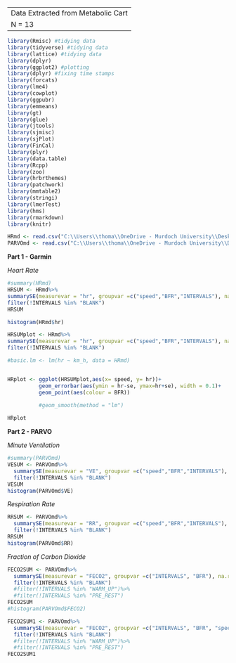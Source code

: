 ----
Data Extracted from Metabolic Cart
N = 13
----

```r
library(Rmisc) #tidying data
library(tidyverse) #tidying data
library(lattice) #tidying data
library(dplyr)
library(ggplot2) #plotting
library(dplyr) #fixing time stamps
library(forcats)
library(lme4)
library(cowplot)
library(ggpubr)
library(emmeans)
library(gt)
library(glue)
library(jtools)
library(sjmisc)
library(sjPlot)
library(FinCal)
library(plyr)
library(data.table)
library(Rcpp)
library(zoo)
library(hrbrthemes)
library(patchwork)
library(mmtable2)
library(stringi)
library(lmerTest)
library(hms)
library(rmarkdown)
library(knitr)
```

```r
HRmd <- read.csv("C:\\Users\\thoma\\OneDrive - Murdoch University\\Desktop\\PhD 2021\\Study 2 and 3\\AAADATA\\Main CSV sheets\\RAW_HR_DATA(13-12-2021).csv")
PARVOmd <- read.csv("C:\\Users\\thoma\\OneDrive - Murdoch University\\Desktop\\PhD 2021\\Study 2 and 3\\AAADATA\\Main CSV sheets\\RAW_PARVO_DATA(13-12-2021).csv")

```
**Part 1 - Garmin**

*Heart Rate*
```r
#summary(HRmd)
HRSUM <- HRmd%>%
summarySE(measurevar = "hr", groupvar =c("speed","BFR","INTERVALS"), na.rm = TRUE, conf.interval = 0.95, .drop = TRUE)%>%
filter(!INTERVALS %in% "BLANK")
HRSUM

histogram(HRmd$hr)

HRSUMplot <- HRmd%>%
summarySE(measurevar = "hr", groupvar =c("speed","BFR","INTERVALS"), na.rm = TRUE, conf.interval = 0.95, .drop = TRUE)%>%
filter(!INTERVALS %in% "BLANK")

#basic.lm <- lm(hr ~ km_h, data = HRmd)


HRplot <- ggplot(HRSUMplot,aes(x= speed, y= hr))+
          geom_errorbar(aes(ymin = hr-se, ymax=hr+se), width = 0.1)+
          geom_point(aes(colour = BFR))
          
          #geom_smooth(method = "lm")

HRplot

```

**Part 2 - PARVO**

*Minute Ventilation*
```r
#summary(PARVOmd)
VESUM <- PARVOmd%>%
  summarySE(measurevar = "VE", groupvar =c("speed","BFR","INTERVALS"), na.rm = TRUE, conf.interval = 0.95, .drop = TRUE)%>%
  filter(!INTERVALS %in% "BLANK")
VESUM
histogram(PARVOmd$VE)
```

*Respiration Rate*
```r
RRSUM <- PARVOmd%>%
  summarySE(measurevar = "RR", groupvar =c("speed","BFR","INTERVALS"), na.rm = TRUE, conf.interval = 0.95, .drop = TRUE)%>%
  filter(!INTERVALS %in% "BLANK")
RRSUM
histogram(PARVOmd$RR)
```

*Fraction of Carbon Dioxide*
```r
FECO2SUM <- PARVOmd%>%
  summarySE(measurevar = "FECO2", groupvar =c("INTERVALS", "BFR"), na.rm = TRUE, conf.interval = 0.95, .drop = TRUE)%>%
  filter(!INTERVALS %in% "BLANK")
  #filter(!INTERVALS %in% "WARM_UP")%>%
  #filter(!INTERVALS %in% "PRE_REST")
FECO2SUM
#histogram(PARVOmd$FECO2)

```

```r
FECO2SUM1 <- PARVOmd%>%
  summarySE(measurevar = "FECO2", groupvar =c("INTERVALS", "BFR", "speed"), na.rm = TRUE, conf.interval = 0.95, .drop = TRUE)%>%
  filter(!INTERVALS %in% "BLANK")
  #filter(!INTERVALS %in% "WARM_UP")%>%
  #filter(!INTERVALS %in% "PRE_REST")
FECO2SUM1
```


